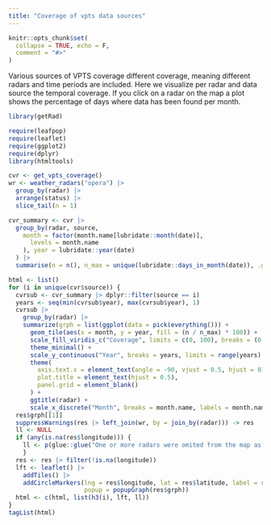 ```yaml
---
title: "Coverage of vpts data sources"
---
```


```r
knitr::opts_chunk$set(
  collapse = TRUE, echo = F,
  comment = "#>"
)
```

Various sources of VPTS coverage different coverage, meaning different radars and time periods are included. Here we visualize per radar and data source the temporal coverage. If you click on a radar on the map a plot shows the percentage of days where data has been found per month.

```r
library(getRad)

require(leafpop)
require(leaflet)
require(ggplot2)
require(dplyr)
library(htmltools)
```
```r

cvr <- get_vpts_coverage()
wr <- weather_radars("opera") |>
  group_by(radar) |>
  arrange(status) |>
  slice_tail(n = 1)
```



```r
cvr_summary <- cvr |>
  group_by(radar, source,
    month = factor(month.name[lubridate::month(date)],
      levels = month.name
    ), year = lubridate::year(date)
  ) |>
  summarise(n = n(), n_max = unique(lubridate::days_in_month(date)), .groups = "drop")
```

```r
html <- list()
for (i in unique(cvr$source)) {
  cvrsub <- cvr_summary |> dplyr::filter(source == i)
  years <- seq(min(cvrsub$year), max(cvrsub$year), 1)
  cvrsub |>
    group_by(radar) |>
    summarize(grph = list(ggplot(data = pick(everything())) +
      geom_tile(aes(x = month, y = year, fill = (n / n_max) * 100)) +
      scale_fill_viridis_c("Coverage", limits = c(0, 100), breaks = (0:5) * 20, labels = paste0((0:5) * 20, " [%]")) +
      theme_minimal() +
      scale_y_continuous("Year", breaks = years, limits = range(years) + c(-.51, .51)) +
      theme(
        axis.text.x = element_text(angle = -90, vjust = 0.5, hjust = 0),
        plot.title = element_text(hjust = 0.5),
        panel.grid = element_blank()
      ) +
      ggtitle(radar) +
      scale_x_discrete("Month", breaks = month.name, labels = month.name, limits = month.name))) -> res
  res$grph[[1]]
  suppressWarnings(res |> left_join(wr, by = join_by(radar))) -> res
  ll <- NULL
  if (any(is.na(res$longitude))) {
    ll <- p(glue::glue("One or more radars were omited from the map as no location is found in the opera archive ({glue::glue_collapse(res$radar[is.na(res$longitude)], ', ', last = ' and ' )})."))
    }
  res <- res |> filter(!is.na(longitude))
  lft <- leaflet() |>
    addTiles() |>
    addCircleMarkers(lng = res$longitude, lat = res$latitude, label = res$radar, 
                     popup = popupGraph(res$grph))
  html <- c(html, list(h3(i), lft, ll))
}
tagList(html)
```
